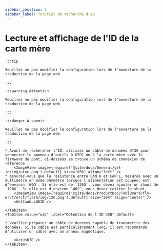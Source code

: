 ```yaml
---
sidebar_position: 5
sidebar_label: Tutoriel de recherche d'ID
---
```










# Lecture et affichage de l'ID de la carte mère

    :::tip

    Veuillez ne pas modifier la configuration lors de l'ouverture de la traduction de la page web

    :::

    :::warning Attention

    Veuillez ne pas modifier la configuration lors de l'ouverture de la traduction de la page web

    :::

    :::danger À savoir

    Veuillez ne pas modifier la configuration lors de l'ouverture de la traduction de la page web

    :::

<Tabs>
    <TabItem value="can" label="Obtention de l'UUID CANBus">

    * Avant de rechercher l'ID, utilisez un câble de données XT30 pour connecter le panneau d'outils à UTOC ou à la carte mère avec le firmware de pont, ci-dessous se trouve un schéma de connexion de référence
        <ImageView image={require('@site/docs/General/get-id/img/utoc.png').default} size="80%" align="left" />
    * Assurez-vous que la résistance entre CAN H et CAN L, mesurée avec un multimètre en mode ohmmètre lorsque l'alimentation est coupée, est d'environ `60Ω`. Si elle est de `120Ω`, vous devez ajouter un shunt de `120Ω`. Si elle est d'environ `40Ω`, vous devez retirer le shunt.
        <ImageView image={require('@site/docs/ProductDoc/ToolBoard/fly-ercf/ercf/flash/img/120.png').default} size="50%" align="center" />    
        <GetCanbusUUID />

    </TabItem>
    <TabItem value="usb" label="Obtention de l'ID USB" default>
        
    * Veuillez préparer un câble de données capable de transmettre des données. Si le câble est particulièrement long, il est recommandé d'utiliser un câble avec un anneau magnétique.
    
        <GetUsbID />
    </TabItem>
</Tabs>